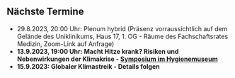 ## Nächste Termine
<!-- * 26.04.2023, 19:00 Uhr: Treffen der AG Ernährung im Café Andalieb -->
<!-- * 03.05.2023, 20:00 Uhr: Treffen der [AG Politikergespräche](/arbeitsgruppen/politikergespraeche.qmd) per Zoom (Link auf Anfrage) -->
<!-- * 12.05.2023, 16:30 Uhr: Treffen der [AG Lehre](/arbeitsgruppen/lehre.qmd) per Zoom (Link auf Anfrage) -->
<!-- * 24.05.2023, 18:00 Treffen der [AG Ernährung](/arbeitsgruppen/ernaehrung.qmd). Ort: Theaterstraße 4, Klingeln bei „impactloft“ 1. OG! -->
<!-- * 24.05.2023, 20:00 Uhr: Plenum hybrid (Präsenz in den Räumen von "impactloft", Theaterstraße 4, 1. Obergeschoss, 01067 Dresden, Zoom-Link auf Anfrage) -->
<!-- * 20.6.2023, 9:00 Uhr: Treffen der [AG Koordination](/arbeitsgruppen/koordination.qmd) im Café Milchmädchen -->
<!-- * 29.6.2023, 20:00 Uhr: Plenum hybrid (Präsenz in den Räumen des Fachschaftsrates Medizin am Uniklinik Dresden, Zoom-Link auf Anfrage) -->
* 29.8.2023, 20:00 Uhr: Plenum hybrid (Präsenz vorraussichtlich auf dem Gelände des Uniklinikums, Haus 17, 1. OG - Räume des Fachschaftsrates Medizin, Zoom-Link auf Anfrage)
* **13.9.2023, 19:00 Uhr: Macht Hitze krank? Risiken und Nebenwirkungen der Klimakrise - [Symposium im Hygienemuseum](https://www.dhmd.de/veranstaltungen/kalender/veranstaltungsdetails/685/macht+hitze+krank/2023-09-13)**
* **15.9.2023: Globaler Klimastreik - Details folgen**
